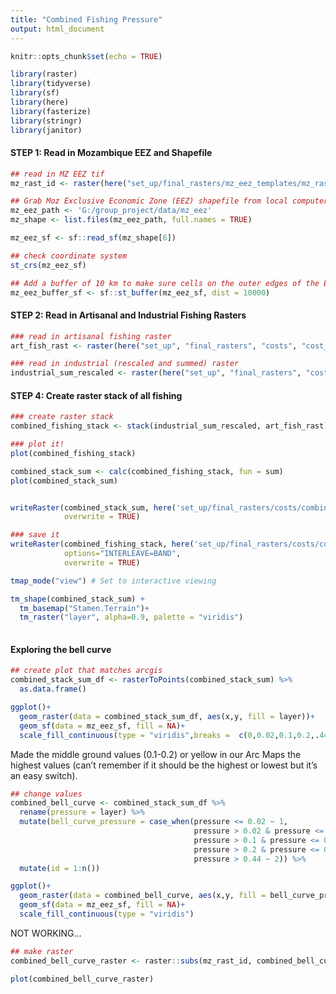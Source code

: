 ```yaml
---
title: "Combined Fishing Pressure"
output: html_document
---
```


```r
knitr::opts_chunk$set(echo = TRUE)

library(raster)
library(tidyverse)
library(sf)
library(here)
library(fasterize)
library(stringr)
library(janitor)
```

#### **STEP 1: Read in Mozambique EEZ and Shapefile**
```r
## read in MZ EEZ tif
mz_rast_id <- raster(here("set_up/final_rasters/mz_eez_templates/mz_rast_id.tif"))

## Grab Moz Exclusive Economic Zone (EEZ) shapefile from local computer
mz_eez_path <- 'G:/group_project/data/mz_eez'
mz_shape <- list.files(mz_eez_path, full.names = TRUE) 

mz_eez_sf <- sf::read_sf(mz_shape[6])

## check coordinate system
st_crs(mz_eez_sf)

## Add a buffer of 10 km to make sure cells on the outer edges of the EEZ are included
mz_eez_buffer_sf <- sf::st_buffer(mz_eez_sf, dist = 10000)
```


#### **STEP 2: Read in Artisanal and Industrial Fishing Rasters**
```r
### read in artisanal fishing raster
art_fish_rast <- raster(here("set_up", "final_rasters", "costs", "cost_art_fish.tif"))

### read in industrial (rescaled and summed) raster
industrial_sum_rescaled <- raster(here("set_up", "final_rasters", "costs", "cost_industrial_sum.tif"))
```


#### **STEP 4: Create raster stack of all fishing**
```r
### create raster stack
combined_fishing_stack <- stack(industrial_sum_rescaled, art_fish_rast)

### plot it!
plot(combined_fishing_stack)

combined_stack_sum <- calc(combined_fishing_stack, fun = sum)
plot(combined_stack_sum)


writeRaster(combined_stack_sum, here('set_up/final_rasters/costs/combined_stack_sum.tif'), 
            overwrite = TRUE)

### save it
writeRaster(combined_fishing_stack, here('set_up/final_rasters/costs/combined_fishing_stack.tif'), 
            options="INTERLEAVE=BAND",
            overwrite = TRUE)
```

```r
tmap_mode("view") # Set to interactive viewing

tm_shape(combined_stack_sum) +
  tm_basemap("Stamen.Terrain")+
  tm_raster("layer", alpha=0.9, palette = "viridis")
  
```

#### Exploring the bell curve
```r
## create plot that matches arcgis
combined_stack_sum_df <- rasterToPoints(combined_stack_sum) %>% 
  as.data.frame()

ggplot()+
  geom_raster(data = combined_stack_sum_df, aes(x,y, fill = layer))+
  geom_sf(data = mz_eez_sf, fill = NA)+
  scale_fill_continuous(type = "viridis",breaks =  c(0,0.02,0.1,0.2,.44,1))

```

Made the middle ground values (0.1-0.2) or yellow in our Arc Maps the highest values (can't remember if it should be the highest or lowest but it's an easy switch).
```r
## change values
combined_bell_curve <- combined_stack_sum_df %>% 
  rename(pressure = layer) %>% 
  mutate(bell_curve_pressure = case_when(pressure <= 0.02 ~ 1,
                                         pressure > 0.02 & pressure <= 0.1 ~ 3,
                                         pressure > 0.1 & pressure <= 0.2 ~ 5,
                                         pressure > 0.2 & pressure <= 0.44 ~ 4,
                                         pressure > 0.44 ~ 2)) %>% 
  mutate(id = 1:n())

ggplot()+
  geom_raster(data = combined_bell_curve, aes(x,y, fill = bell_curve_pressure))+
  geom_sf(data = mz_eez_sf, fill = NA)+
  scale_fill_continuous(type = "viridis")
```

NOT WORKING...
```r
## make raster
combined_bell_curve_raster <- raster::subs(mz_rast_id, combined_bell_curve, by = 'id', which = 'bell_curve_pressure')

plot(combined_bell_curve_raster)
```



















